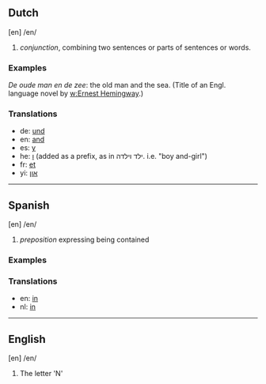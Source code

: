==Dutch==
[en] /en/

# ''conjunction'', combining two sentences or parts of sentences or words.

=== Examples ===

''De oude man en de zee'': the old man and the sea. (Title of an Engl. language novel by [[w:Ernest Hemingway]].)

=== Translations ===

* de: [[und]]
* en: [[and]]
* es: [[y]]
* he: [[ו]] (added as a prefix, as in  ילד וילדה. i.e. "boy and-girl")
* fr: [[et]]
* yi: [[און]]

----
==Spanish==
[en] /en/ 

# ''preposition'' expressing being contained

=== Examples ===

=== Translations ===

* en: [[in]]
* nl: [[in]]

----
==English==
[en] /en/

# The letter 'N'